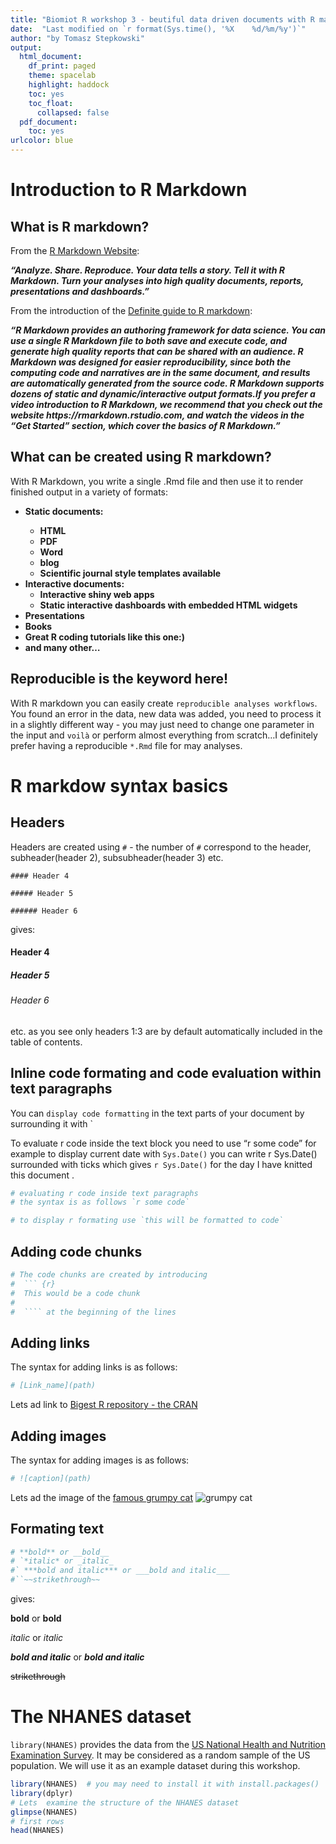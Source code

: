 ```yaml
---
title: "Biomiot R workshop 3 - beutiful data driven documents with R markdown"
date:  "Last modified on `r format(Sys.time(), '%X    %d/%m/%y')`"
author: "by Tomasz Stepkowski"
output:
  html_document:
    df_print: paged
    theme: spacelab 
    highlight: haddock
    toc: yes
    toc_float:
      collapsed: false
  pdf_document:
    toc: yes
urlcolor: blue
---
```

<style>

   {color: #8b0000};

</style>


# Introduction to R Markdown 

## What is R markdown?

From the [R Markdown Website](http://rmarkdown.rstudio.com):


***"Analyze. Share. Reproduce.***
***Your data tells a story. Tell it with R Markdown. Turn your analyses into high quality documents, reports, presentations and dashboards."***


From the introduction of the [Definite guide to R markdown](https://bookdown.org/yihui/rmarkdown/basics.html):

***"R Markdown provides an authoring framework for data science. You can use a single R Markdown file to both    save and execute code, and generate high quality reports that can be shared with an audience. R Markdown was designed for easier reproducibility, since both the computing code and narratives are in the same document, and results are automatically generated from the source code. R Markdown supports dozens of static and dynamic/interactive output formats.If you prefer a video introduction to R Markdown, we recommend that you check out the website https://rmarkdown.rstudio.com, and watch the videos in the “Get Started” section, which cover the basics of R Markdown."***

## What can be created using R markdown?

With R Markdown, you write a single .Rmd file and then use it to render finished output in a variety of formats:


* <strong>Static documents:
  + HTML
  + PDF
  + Word
  + blog
  + Scientific journal style templates available

* Interactive documents: 
  + Interactive shiny web apps 
  + Static interactive dashboards with embedded HTML widgets

* Presentations
* Books 
* Great R coding tutorials like this one:)
* and many other... </strong>

## Reproducible is the keyword here!

With R markdown you can easily create `reproducible analyses workflows`. You found an error in the data, new data was added, you need to process it in a slightly different way - you may just need to change one parameter in the input and `voilà`  or perform almost everything from scratch...I definitely prefer having a reproducible `*.Rmd` file for may analyses. 


# R markdow syntax basics {#h1 }

## Headers

Headers are created using `#` - the number of `#` correspond to the header, subheader(header 2),  subsubheader(header 3) etc.


`#### Header 4`

`##### Header 5`

`###### Header 6`

gives:

#### Header 4

##### Header 5

###### Header 6


etc. as you see only headers 1:3 are by default automatically included in the table of contents.

## Inline code formating and code evaluation within text paragraphs

You can `display code formatting` in the text parts of your document by surrounding it with  `
 
To evaluate r code inside the text block you need to use "r some code" for example to display current date with  `Sys.Date()`  you can write r Sys.Date() surrounded with ticks which gives `r Sys.Date()` for the day I have knitted this document .

```r
# evaluating r code inside text paragraphs
# the syntax is as follows `r some code` 

# to display r formating use `this will be formatted to code` 

```

## Adding code chunks
```r
# The code chunks are created by introducing 
#  ``` {r}
#  This would be a code chunk
#
#  ```` at the beginning of the lines 
```

## Adding links
The syntax for adding links is as follows:
```r
# [Link_name](path)
```
Lets ad link to [Bigest R repository - the CRAN](https://cran.r-project.org/)

## Adding images
The syntax for adding images is as follows:
```r
# ![caption](path)

```
Lets ad the image of the [famous grumpy cat](https://pl.wikipedia.org/wiki/Grumpy_Cat)
![grumpy cat](https://ichef.bbci.co.uk/news/800/cpsprodpb/26AC/production/_107000990_grumpycat5.jpg) 

## Formating text

```r
# **bold** or __bold__
# `*italic* or _italic_
#` ***bold and italic*** or ___bold and italic___
#``~~strikethrough~~
```
gives:

**bold** or __bold__

*italic* or _italic_

***bold and italic*** or ___bold and italic___

~~strikethrough~~


# The NHANES dataset

`library(NHANES)` provides the data from the [US National Health and Nutrition Examination Survey](https://www.cdc.gov/nchs/nhanes/index.htm). It may be considered as a random sample of the US population. We will use it as an example dataset during this workshop.

```r
library(NHANES)  # you may need to install it with install.packages()
library(dplyr)
# Lets  examine the structure of the NHANES dataset
glimpse(NHANES)
# first rows
head(NHANES)
```


